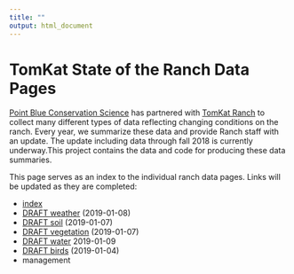 ```yaml
---
title: ""
output: html_document
---
```


TomKat State of the Ranch Data Pages
=========================
[Point Blue Conservation Science](http://www.pointblue.org) has partnered with [TomKat Ranch](https://tomkatranch.org) to collect many different types of data reflecting changing conditions on the ranch. Every year, we summarize these data and provide Ranch staff with an update. The update including data through fall 2018 is currently underway.This project contains the data and code for producing these data summaries. 

This page serves as an index to the individual ranch data pages. Links will be updated as they are completed:

* [index](index.html)
* [DRAFT weather](weather.html) (2019-01-08)
* [DRAFT soil](soil.html) (2019-01-07)
* [DRAFT vegetation](vegetation.html) (2019-01-07)
* [DRAFT water](stream.html) 2019-01-09
* [DRAFT birds](birds.html) (2019-01-04)
* management